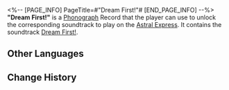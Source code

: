 <%-- [PAGE_INFO]
PageTitle=#"Dream First!"#
[END_PAGE_INFO] --%>
{{Item Infobox
|id          = 210325
|image       = Item Dream First!.png{{subst:void|<!--$UPLOAD:<<SpriteOutput/ItemFigures/210001.png>-<Item Dream First!.png>-<Item Icons>>-->}}
|type        = Disk
|invCategory = Valuables
|rarity      = 3
|effect      = 
|description = A record that can be played on the Express' phonograph. It might be a chance acquisition or a gift from someone else. All sorts of memories surge up when the music plays &mdash; the smiles, encounters, touches, and the excitement of battle. Maybe that is why people still collect records even as society rapidly advances.<br />The current record contains the track "Dream First!".
}}
{{Description|''"Don't fall off the clock tower, tick-tock!"''}}
'''"Dream First!"''' is a [[Phonograph]] Record that the player can use to unlock the corresponding soundtrack to play on the [[Astral Express]]. It contains the soundtrack [[Dream First!]].

==Other Languages==
{{Other Languages
|en   = "Dream First!"
|zhs  = 《美梦第一！》
|zht  = 《美夢第一！》
|ja   = 『夢の用心！』
|ko   = ≪가장 중요한 건 좋은꿈!≫
|es   = ¡El dulce sueño, lo primero!
|fr   = «&nbsp;Dream First!&nbsp;»
|ru   = Dream First!
|th   = "Dream First!"
|vi   = "Mộng Đẹp Đầu Tiên!"
|de   = „Träume gehen vor!“
|id   = "Dream First!"
|pt   = "Dream First!"
}}

==Change History==
{{Change History|2.2}}